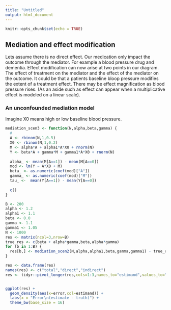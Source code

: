 ```yaml
---
title: "Untitled"
output: html_document
---
```


```r
knitr::opts_chunk$set(echo = TRUE)
```

## Mediation and effect modification

Lets assume there is no direct effect. Our medication only impact the outcome through the mediator. For example a blood pressure drug and dementia. Effect modification can now arise at two points in our diagram. The effect of treatment on the mediator and the effect of the mediator on the outcome. It could be that a patients baseline bloop pressure modifies the extent of a treatment effect. There may be effect magnification 
as blood pressure rises. (As an aside such as effect can appear when a multiplicative effect is modeled on a linear scale).  

<diagram>

### An unconfounded mediation model

Imagine X0 means high or low baseline blood pressure. 

```r
mediation_scen3 <- function(N,alpha,beta,gamma) {
  #
  A <- rbinom(N,1,0.5)
  X0 <- rbinom(N,1,0.2)  
  M <- alpha*A + alpha1*A*X0 + rnorm(N)
  Y <- beta*A + gamma*M + gamma1*A*X0 + rnorm(N)
  
  alpha_ <- mean(M[A==1]) - mean(M[A==0])
  mod <- lm(Y ~ A*X0 + M)
  beta_ <- as.numeric(coef(mod)["A"])
  gamma_ <- as.numeric(coef(mod)["M"])
  tau_ <-  mean(Y[A==1]) - mean(Y[A==0])
  
  c()
}
```



```r
B <- 200
alpha <- 1.2
alpha1 <- 1.1
beta <- 0.0
gamma <- 1.1
gamma1 <- 1.05
N <- 1000
res <- matrix(ncol=3,nrow=B)
true_res <- c(beta + alpha*gamma,beta,alpha*gamma)
for (b in 1:B) {
  res[b,] <- mediation_scen2(N,alpha,alpha1,beta,gamma,gamma1) - true_res
}

res <- data.frame(res)
names(res) <- c("total","direct","indirect")
res <- tidyr::pivot_longer(res,cols=1:3,names_to="estimand",values_to="error")


ggplot(res) +
  geom_density(aes(x=error,col=estimand)) +
  labs(x = "Error\n(estimate - truth)") +
  theme_bw(base_size = 16)

```
